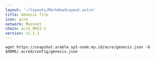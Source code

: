 ```yaml
---
layout: '~/layouts/MarkdownLayout.astro'
title: Genesis file
icon: acre
network: Mainnet
chain: acre_9052-1
version: v1.1.1
---
```

```
wget https://snapshot.arable.spt-node.my.id/acre/genesis.json -O $HOME/.acred/config/genesis.json
```
